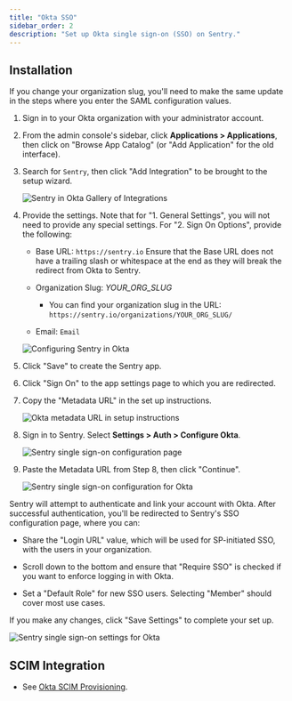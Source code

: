 ```yaml
---
title: "Okta SSO"
sidebar_order: 2
description: "Set up Okta single sign-on (SSO) on Sentry."
---
```


## Installation

<Alert level="warning">

If you change your organization slug, you'll need to make the same update in the steps where you enter the SAML configuration values.

</Alert>

1. Sign in to your Okta organization with your administrator account.

1. From the admin console's sidebar, click **Applications > Applications**, then click on "Browse App Catalog" (or "Add Application" for the old interface).

1. Search for `Sentry`, then click "Add Integration" to be brought to the setup wizard.

   ![Sentry in Okta Gallery of Integrations](./img/okta-gallery.png)

1. Provide the settings. Note that for "1. General Settings", you will not need to provide any special settings. For "2. Sign On Options", provide the following:

   - Base URL: `https://sentry.io` <Alert level="warning">Ensure that the Base URL does not have a trailing slash or whitespace at the end as they will break the redirect from Okta to Sentry.</Alert>

   - Organization Slug: _YOUR_ORG_SLUG_

     - You can find your organization slug in the URL: `https://sentry.io/organizations/YOUR_ORG_SLUG/`

   - Email: `Email`

   ![Configuring Sentry in Okta](./img/okta-settings-for-sentry.png)

1. Click "Save" to create the Sentry app.

1. Click "Sign On" to the app settings page to which you are redirected. 

1. Copy the "Metadata URL" in the set up instructions.

   ![Okta metadata URL in setup instructions](./img/okta-setup-instructions-page.png)

1. Sign in to Sentry. Select **Settings > Auth > Configure Okta**.

   ![Sentry single sign-on configuration page](./img/okta-sentry-sso-settings-page.png)

1. Paste the Metadata URL from Step 8, then click "Continue".

   ![Sentry single sign-on configuration for Okta](./img/okta-sentry-settings-metadata-url.png)

Sentry will attempt to authenticate and link your account with Okta. After successful authentication, you'll be redirected to Sentry's SSO configuration page, where you can:

- Share the "Login URL" value, which will be used for SP-initiated SSO, with the users in your organization.

- Scroll down to the bottom and ensure that "Require SSO" is checked if you want to enforce logging in with Okta.

- Set a "Default Role" for new SSO users. Selecting "Member" should cover most use cases.

If you make any changes, click "Save Settings" to complete your set up.

![Sentry single sign-on settings for Okta](./img/okta-sentry-settings-for-okta.png)

## SCIM Integration

- See [Okta SCIM Provisioning](okta-scim).
